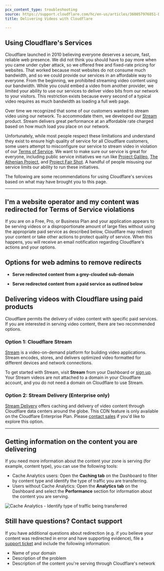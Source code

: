 ```yaml
---
pcx_content_type: troubleshooting
source: https://support.cloudflare.com/hc/en-us/articles/360057976851-Delivering-Videos-with-Cloudflare
title: Delivering Videos with Cloudflare

---
```


## Using Cloudflare's Services

Cloudflare launched in 2010 believing everyone deserves a secure, fast, reliable web presence. We did not think you should have to pay more when you came under cyber attack, so we offered free and fixed-rate pricing for websites. That worked because most websites do not consume much bandwidth, and so we could provide our services in an affordable way to everyone. From the beginning, we prohibited streaming video content using our bandwidth. While you could embed a video from another provider, we limited your ability to use our services to deliver video bits from our network to your visitors. This restriction exists because every second of a typical video requires as much bandwidth as loading a full web page.

Over time we recognized that some of our customers wanted to stream video using our network. To accommodate them, we developed our [Stream](https://www.cloudflare.com/products/cloudflare-stream/) product. Stream delivers great performance at an affordable rate charged based on how much load you place on our network.

Unfortunately, while most people respect these limitations and understand they exist to ensure high quality of service for all Cloudflare customers, some users attempt to misconfigure our service to stream video in violation of our [Terms of Service](https://www.cloudflare.com/en-gb/website-terms/). We want to make sure our service is great for everyone, including public service initiatives we run like [Project Galileo](https://www.cloudflare.com/galileo/), [The Athenian Project](https://www.cloudflare.com/athenian/), and [Project Fair Shot](https://www.cloudflare.com/fair-shot/). A handful of people misusing our service limits our ability to run these initiatives.

The following are some recommendations for using Cloudflare's services based on what may have brought you to this page.

***

## I'm a website operator and my content was redirected for Terms of Service violations

If you are on a Free, Pro, or Business Plan and your application appears to be serving videos or a disproportionate amount of large files without using the appropriate paid service as described below, Cloudflare may redirect your content or take other actions to protect quality of service. When this happens, you will receive an email notification regarding Cloudflare's actions and your options.

## Options for web admins to remove redirects

* **Serve redirected content from a grey-clouded sub-domain**

* **Serve redirected content from a paid service as outlined below**

## Delivering videos with Cloudflare using paid products

Cloudflare permits the delivery of video content with specific paid services. If you are interested in serving video content, there are two recommended options.

### Option 1: Cloudflare Stream

[Stream](https://www.cloudflare.com/products/cloudflare-stream/) is a video-on-demand platform for building video applications. Stream encodes, stores, and delivers optimized video formatted for different devices and network connections.

To get started with Stream, visit **Stream** from your Dashboard or [sign up](https://dash.cloudflare.com/sign-up/stream). Your Stream videos are not attached to a domain in your Cloudflare account, and you do not need a domain on Cloudflare to use Stream.

### Option 2: Stream Delivery (Enterprise only)

[Stream Delivery](https://www.cloudflare.com/products/stream-delivery/) offers caching and delivery of video content through Cloudflare data centers around the globe. This CDN feature is only available on the Cloudflare Enterprise Plan. Please [contact sales](https://www.cloudflare.com/products/stream-delivery/#) if you'd like to explore this option.

***

## Getting information on the content you are delivering

If you need more information about the content your zone is serving (for example, content type), you can use the following tools:

* Cache Analytics users: Open the **Caching tab** on the Dashboard to filter by content type and identify the type of traffic you are transferring.
* Users without Cache Analytics: Open the **Analytics tab** on the Dashboard and select the **Performance** section for information about the content you are serving.

![Cache Analytics - Identify type of traffic being transferred](~/assets/images/support/traffic-types.png)

## Still have questions? Contact support

If you have additional questions about redirection (e.g. if you believe your content was redirected in error and have supporting evidence), file a [support ticket](https://dash.cloudflare.com/redirect?account=support) and include the following information:

* Name of your domain
* Description of the problem
* Description of the content you're serving through Cloudflare's network
